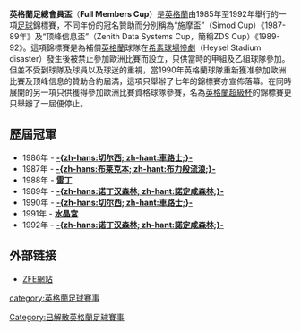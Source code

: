 '''英格蘭足總會員盃'''（'''Full Members Cup'''）是[[英格蘭|英格蘭]]由1985年至1992年舉行的一項[[足球|足球]]錦標賽，不同年份的冠名贊助而分別稱為“施摩盃”（Simod Cup）《1987-89年》及“顶峰信息盃”（Zenith Data Systems Cup，簡稱ZDS Cup）《1989-92》。這項錦標賽是為補償[[英格蘭|英格蘭]]球隊在[[希素球場慘劇|希素球場慘劇]]（Heysel Stadium disaster）發生後被禁止參加歐洲比賽而設立，只供當時的甲組及乙組球隊參加。但並不受到球隊及球員以及球迷的重視，當1990年英格蘭球隊重新獲准參加歐洲比賽及顶峰信息的贊助合約屆滿，這項只舉辦了七年的錦標賽亦宣佈落幕。在同時展開的另一項只供獲得參加歐洲比賽資格球隊參賽，名為[[英格蘭超級杯|英格蘭超級杯]]的錦標賽更只舉辦了一屆便停止。

==歷屆冠軍==

* 1986年 - '''[[切尔西足球俱乐部|-{zh-hans:切尔西; zh-hant:車路士;}-]]'''
* 1987年 - '''[[布莱克本足球俱乐部|-{zh-hans:布莱克本; zh-hant:布力般流浪;}-]]'''
* 1988年 - '''[[雷丁足球俱乐部|雷丁]]'''
* 1989年 - '''[[诺丁汉森林足球俱乐部|-{zh-hans:诺丁汉森林; zh-hant:諾定咸森林;}-]]'''
* 1990年 - '''[[切尔西足球俱乐部|-{zh-hans:切尔西; zh-hant:車路士;}-]]'''
* 1991年 - '''[[水晶宫足球俱乐部|水晶宮]]'''
* 1992年 - '''[[诺丁汉森林足球俱乐部|-{zh-hans:诺丁汉森林; zh-hant:諾定咸森林;}-]]'''

==外部链接==
*[http://www.zfeweb.co.uk/ ZFE網站] {{Wayback|url=http://www.zfeweb.co.uk/ |date=20210226235325 }}

[[category:英格蘭足球賽事|category:英格蘭足球賽事]]
[[Category:已解散英格蘭足球賽事|Category:已解散英格蘭足球賽事]]